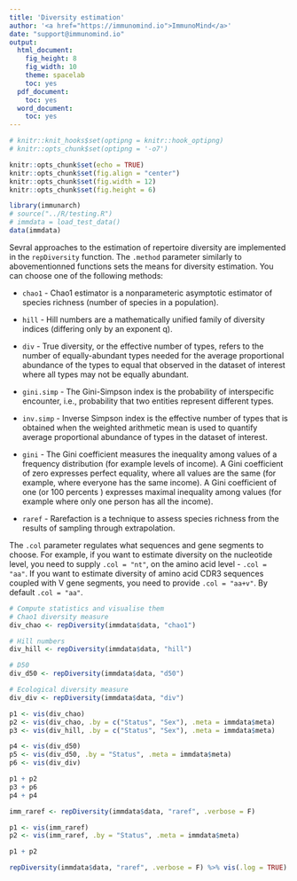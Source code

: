 ```yaml
---
title: 'Diversity estimation'
author: '<a href="https://immunomind.io">ImmunoMind</a>'
date: "support@immunomind.io"
output:
  html_document:
    fig_height: 8
    fig_width: 10
    theme: spacelab
    toc: yes
  pdf_document:
    toc: yes
  word_document:
    toc: yes
---
```



<!--
%\VignetteEngine{knitr::rmarkdown}
%\VignetteIndexEntry{Diversity estimation}
%\VignettePackage{immunarch}
-->



```r
# knitr::knit_hooks$set(optipng = knitr::hook_optipng)
# knitr::opts_chunk$set(optipng = '-o7')

knitr::opts_chunk$set(echo = TRUE)
knitr::opts_chunk$set(fig.align = "center")
knitr::opts_chunk$set(fig.width = 12)
knitr::opts_chunk$set(fig.height = 6)

library(immunarch)
# source("../R/testing.R")
# immdata = load_test_data()
data(immdata)
```

Sevral approaches to the estimation of repertoire diversity are implemented in the `repDiversity` function. The `.method` parameter similarly to abovementionned functions sets the means for diversity estimation. You can choose one of the following methods:

- `chao1` - Chao1 estimator is a nonparameteric asymptotic estimator of species richness (number of species in a population).

- `hill` - Hill numbers are a mathematically unified family of diversity indices (differing only by an exponent q).

- `div` - True diversity, or the effective number of types, refers to the number of equally-abundant types needed for the average proportional abundance of the types to equal that observed in the dataset of interest where all types may not be equally abundant.

- `gini.simp` - The Gini-Simpson index is the probability of interspecific encounter, i.e., probability that two entities represent different types.

- `inv.simp` - Inverse Simpson index is the effective number of types that is obtained when the weighted arithmetic mean is used to quantify average proportional abundance of types in the dataset of interest.

- `gini` - The Gini coefficient measures the inequality among values of a frequency distribution (for example levels of income). A Gini coefficient of zero expresses perfect equality, where all values are the same (for example, where everyone has the same income). A Gini coefficient of one (or 100 percents ) expresses maximal inequality among values (for example where only one person has all the income).

- `raref` - Rarefaction is a technique to assess species richness from the results of sampling through extrapolation.

The `.col` parameter regulates what sequences and gene segments to choose. For example, if you want to estimate diversity on the nucleotide level, you need to supply `.col = "nt"`, on the amino acid level - `.col = "aa"`. If you want to estimate diversity of amino acid CDR3 sequences coupled with V gene segments, you need to provide `.col = "aa+v"`. By default `.col = "aa"`.

```r
# Compute statistics and visualise them
# Chao1 diversity measure
div_chao <- repDiversity(immdata$data, "chao1")

# Hill numbers
div_hill <- repDiversity(immdata$data, "hill")

# D50
div_d50 <- repDiversity(immdata$data, "d50")

# Ecological diversity measure
div_div <- repDiversity(immdata$data, "div")

p1 <- vis(div_chao)
p2 <- vis(div_chao, .by = c("Status", "Sex"), .meta = immdata$meta)
p3 <- vis(div_hill, .by = c("Status", "Sex"), .meta = immdata$meta)

p4 <- vis(div_d50)
p5 <- vis(div_d50, .by = "Status", .meta = immdata$meta)
p6 <- vis(div_div)

p1 + p2
p3 + p6
p4 + p4
```

```r
imm_raref <- repDiversity(immdata$data, "raref", .verbose = F)

p1 <- vis(imm_raref)
p2 <- vis(imm_raref, .by = "Status", .meta = immdata$meta)

p1 + p2
```

```r
repDiversity(immdata$data, "raref", .verbose = F) %>% vis(.log = TRUE)
```
